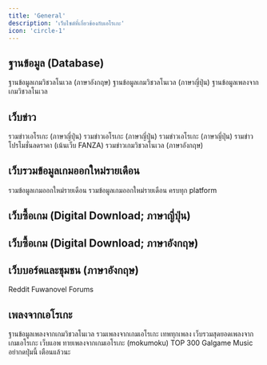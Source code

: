 ```yaml
---
title: 'General'
description: 'เว็บไซต์ที่เกี่ยวข้องกับเอโรเกะ'
icon: 'circle-1'
---
```


## ฐานข้อมูล (Database)

<CardGroup cols={3}>
  <Card title="VNDB" href="https://vndb.org">
    ฐานข้อมูลเกมวิชวลโนเวล (ภาษาอังกฤษ)
  </Card>
  <Card title="Erogamescape" href="https://erogamescape.dyndns.org/~ap2/ero/toukei_kaiseki">
    ฐานข้อมูลเกมวิชวลโนเวล (ภาษาญี่ปุ่น)
  </Card>
  <Card title="VGMdb" href="https://vgmdb.net">
    ฐานข้อมูลเพลงจากเกมวิชวลโนเวล
  </Card>
</CardGroup>

## เว็บข่าว

<CardGroup cols={3}>
  <Card title="Moedigi" href="https://moedigi.com">
    รวมข่าวเอโรเกะ (ภาษาญี่ปุ่น)
  </Card>
  <Card title="エロゲブランドニュース" href="http://news.erogame-tokuten.com">
    รวมข่าวเอโรเกะ (ภาษาญี่ปุ่น)
  </Card>
  <Card title="BugBug.NEWS" href="https://www.bugbug.news">
    รวมข่าวเอโรเกะ (ภาษาญี่ปุ่น)
  </Card>
  <Card title="Moe Game Award News" href="https://moe-gameaward.com/media">
    รามข่าวโปรโมชั่นลดราคา (เน้นเว็บ FANZA)
  </Card>
  <Card title="Visual Novel News" href="https://twitter.com/ErogeAreAlive">
    รวมข่าวเกมวิชวลโนเวล (ภาษาอังกฤษ)
  </Card>
</CardGroup>

## เว็บรวมข้อมูลเกมออกใหม่รายเดือน

<CardGroup cols={3}>
  <Card title="Moepedia" href="https://moepedia.net">
    รวมข้อมูลเกมออกใหม่รายเดือน
  </Card>
  <Card title="panapanapana" href="https://panapanapana.com">
    รวมข้อมูลเกมออกใหม่รายเดือน ครบทุก platform
  </Card>
</CardGroup>

## เว็บซื้อเกม (Digital Download; ภาษาญี่ปุ่น)

<CardGroup cols={3}>
  <Card title="FANZA (DMM R18)" href="https://dlsoft.dmm.co.jp">
  </Card>
  <Card title="DLsite" href="https://www.dlsite.com/pro">
  </Card>
</CardGroup>

## เว็บซื้อเกม (Digital Download; ภาษาอังกฤษ)

<CardGroup cols={3}>
  <Card title="Steam" href="https://store.steampowered.com">
  </Card>
  <Card title="JAST USA" href="https://jastusa.com">
  </Card>
  <Card title="Denpasoft" href="https://denpasoft.com">
  </Card>
  <Card title="MangaGamer" href="https://www.mangagamer.com">
  </Card>
  <Card title="Johren Games" href="https://www.johren.games/games/download">
  </Card>
  <Card title="Nutaku" href="https://www.nutaku.net">
  </Card>
</CardGroup>

## เว็บบอร์ดและชุมชน (ภาษาอังกฤษ)

<CardGroup cols={3}>
  <Card title="/r/visualnovels" href="https://www.reddit.com/r/visualnovels">
    Reddit
  </Card>
  <Card title="Fuwanovel" href="https://forums.fuwanovel.net">
    Fuwanovel Forums
  </Card>
</CardGroup>

## เพลงจากเอโรเกะ

<CardGroup cols={3}>
  <Card title="VGMdb" href="https://vgmdb.net">
    ฐานข้อมูลเพลงจากเกมวิชวลโนเวล
  </Card>
  <Card title="Symphony Sounds" href="http://symphonysounds.net">
    รวมเพลงจากเกมเอโรเกะ เทพทุกเพลง
  </Card>
  <Card title="ベストエロゲソング" href="http://www.besterogamesong.net">
    เว็บรวมสุดยอดเพลงจากเกมเอโรเกะ
  </Card>
  <Card title="Eroge Music Quiz" href="https://emq.up.railway.app">
    เว็บแอพ ทายเพลงจากเกมเอโรเกะ
  </Card>
  <Card title="#みんなのギャルゲ・エロゲ音楽投票R" href="https://www.youtube.com/@mokumokuvideo">
    (mokumoku) TOP 300 Galgame Music
  </Card>
  <Card title="ห้ามกด " href="https://www.youtube.com/watch?v=dQw4w9WgXcQ">
    อย่ากดปุ่มนี้ เตือนแล้วนะ
  </Card>
</CardGroup>